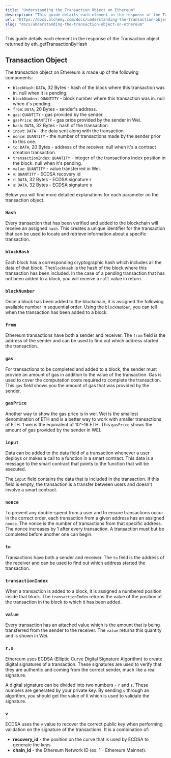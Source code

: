 ```yaml
---
title: "Understanding the Transaction Object on Ethereum"
description: "This guide details each element in the response of the Transaction object returned by eth_getTransactionByHash"
url: "https://docs.alchemy.com/docs/understanding-the-transaction-object-on-ethereum"
slug: "docs/understanding-the-transaction-object-on-ethereum"
---
```


This guide details each element in the response of the Transaction object returned by eth\_getTransactionByHash

## Transaction Object

The transaction object on Ethereum is made up of the following components:

* `blockHash`: `DATA`, 32 Bytes - hash of the block where this transaction was in. null when it is pending.
* `blockNumber`: `QUANTITY` - block number where this transaction was in. null when it's pending.
* `from`: `DATA`, 20 Bytes - sender's address.
* `gas`: `QUANTITY` - gas provided by the sender.
* `gasPrice`: `QUANTITY` - gas price provided by the sender in Wei.
* `hash`: `DATA`, 32 Bytes - hash of the transaction.
* `input`: `DATA` - the data sent along with the transaction.
* `nonce`: `QUANTITY` - the number of transactions made by the sender prior to this one.
* `to`: `DATA`, 20 Bytes - address of the receiver. null when it's a contract creation transaction.
* `transactionIndex`: `QUANTITY` - integer of the transactions index position in the block. null when it's pending.
* `value`: `QUANTITY` - value transferred in Wei.
* `v`: `QUANTITY` - ECDSA recovery id
* `r`: `DATA`, 32 Bytes - ECDSA signature r
* `s`: `DATA`, 32 Bytes - ECDSA signature s

Below you will find more detailed explanations for each parameter on the transaction object.

### `Hash`

Every transaction that has been verified and added to the blockchain will receive an assigned `hash`. This creates a unique identifier for the transaction that can be used to locate and retrieve information about a specific transaction.

### `blockHash`

Each block has a corresponding cryptographic hash which includes all the data of that block. The`blockHash` is the hash of the block where this transaction has been included. In the case of a pending transaction that has not been added to a block, you will receive a `null` value in return.

### `blockNumber`

Once a block has been added to the blockchain, it is assigned the following available number in sequential order. Using the `blockNumber`, you can tell when the transaction has been added to a block.

### `from`

Ethereum transactions have both a sender and receiver. The `from` field is the address of the sender and can be used to find out which address started the transaction.

### `gas`

For transactions to be completed and added to a block, the sender must provide an amount of gas in addition to the value of the transaction. Gas is used to cover the computation costs required to complete the transaction. This `gas` field shows you the amount of gas that was provided by the sender.

### `gasPrice`

Another way to show the gas price is in wei. Wei is the smallest denomination of ETH and is a better way to work with smaller transactions of ETH. 1 wei is the equivalent of 10^-18 ETH. This `gasPrice` shows the amount of gas provided by the sender in WEI.

### `input`

Data can be added to the data field of a transaction whenever a user deploys or makes a call to a function in a smart contract. This data is a message to the smart contract that points to the function that will be executed.

The `input` field contains the data that is included in the transaction. If this field is empty, the transaction is a transfer between users and doesn't involve a smart contract.

### `nonce`

To prevent any double-spend from a user and to ensure transactions occur in the correct order, each transaction from a given address has an assigned `nonce`. The nonce is the number of transactions from that specific address. The nonce increases by 1 after every transaction. A transaction must but be completed before another one can begin.

### `to`

Transactions have both a sender and receiver. The `to` field is the address of the receiver and can be used to find out which address started the transaction.

### `transactionIndex`

When a transaction is added to a block, it is assigned a numbered position inside that block. The `transactionIndex` returns the value of the position of the transaction in the block to which it has been added.

### `value`

Every transaction has an attached value which is the amount that is being transferred from the sender to the receiver. The `value` returns this quantity and is shown in Wei.

### `r,s`

Ethereum uses ECDSA (Elliptic Curve Digital Signature Algorithm) to create digital signatures of a transaction. These signatures are used to verify that they are authentic and coming from the correct sender, much like a real signature.

A digital signature can be divided into two numbers - `r` and `s`. These numbers are generated by your private key. By sending `s` through an algorithm, you should get the value of `R` which is used to validate the signature.

### `v`

ECDSA uses the `v` value to recover the correct public key when performing validation on the signature of the transactions. It is a combination of:

* **recovery\_id** - the position on the curve that is used by ECDSA to generate the keys.
* **chain\_id** - the Ethereum Network ID (ex: 1 - Ethereum Mainnet).
